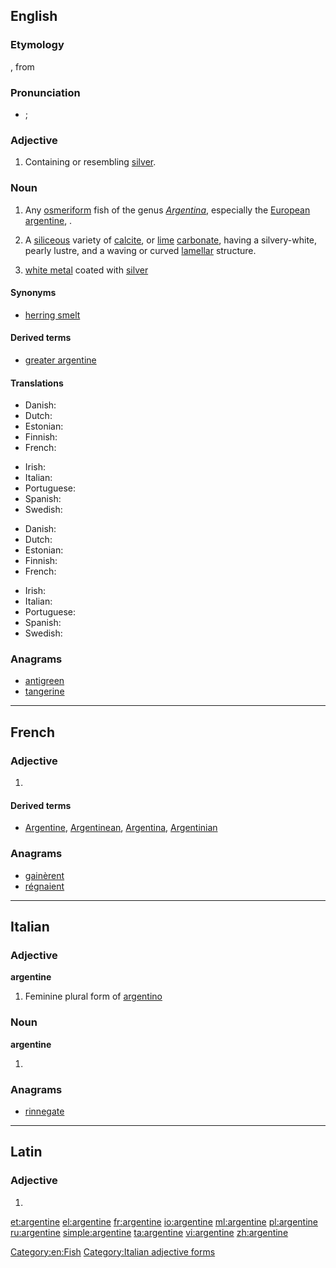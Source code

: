 {{also|Argentine}}
==English==

===Etymology===
{{etyl|fro}} {{term|argentin||silvery}}, from {{etyl|la}} {{term|argentum||silver}}

===Pronunciation===
* {{a|UK|US}} {{IPA|/ˈɑː(ɹ).dʒənˌtiːn/|/ˈɑː(ɹ).dʒənˌtaɪn/}}; {{X-SAMPA|/"A:(r\).dZ@n%ti:n/|/"A:(r\).dZ@n%taIn/}}

===Adjective===
{{en-adj}}

# Containing or resembling [[silver]].

===Noun===
{{en-noun}}
{{wikipedia|Herring smelt}}

# Any [[osmeriform]] fish of the genus ''[[Argentina]]'', especially the [[European argentine]], {{taxlink|Argentina sphyraena|species}}.
# {{mineralogy}} A [[siliceous]] variety of [[calcite]], or [[lime]] [[carbonate]], having a silvery-white, pearly lustre, and a waving or curved [[lamellar]] structure.
# [[white metal]] coated with [[silver]]
#: {{rfquotek|Simmonds}}

====Synonyms====
* [[herring smelt]]

====Derived terms====
* [[greater argentine]]

====Translations====
{{trans-top|fish of the genus ''Argentina''}}
* Danish: {{t-|da|guldlaks|c}}
* Dutch: {{t-|nl|zilvervis}}
* Estonian: {{t-|et|hõbekala}}
* Finnish: {{t-|fi|hopeakuore}}
* French: {{t+|fr|argentine|m}}
{{trans-mid}}
* Irish: {{t-|ga|airgintín}}
* Italian: {{t-|it|argentina|f}}
* Portuguese: {{t+|pt|argentina|f}}
* Spanish: {{t-|es|argentina|f}}
* Swedish: {{t-|sv|guldlaxfisk|c}}
{{trans-bottom}}

{{trans-top|''Argentina sphyraena''}}
* Danish: {{t-|da|strømsild|c}}
* Dutch: {{t-|nl|zilversmelt}}
* Estonian: {{t-|et|hõbekala}}
* Finnish: {{t-|fi|hopeakuore}}
* French: {{t+|fr|petite argentine|m}}
{{trans-mid}}
* Irish: {{t-|ga|airgintín}}
* Italian: {{t-|it|argentina|f}}
* Portuguese: {{t+|pt|argentina|f}}
* Spanish: {{t-|es|pez plata|f}}
* Swedish: {{t-|sv|silverfisk|c}}
{{trans-bottom}}

===Anagrams===
* [[antigreen#English|antigreen]]
* [[tangerine#English|tangerine]]

[[Category:en:Fish]]

----

==French==

===Adjective===
{{fr-adj-form}}

# {{feminine of|argentin}}

====Derived terms====
* [[Argentine]], [[Argentinean]], [[Argentina]], [[Argentinian]]

===Anagrams===
* [[gainèrent#French|gainèrent]]
* [[régnaient#French|régnaient]]

----

==Italian==

===Adjective===
'''argentine''' {{f}}

# Feminine plural form of [[argentino]]

===Noun===
'''argentine''' {{f}}

# {{plural of|argentina|lang=it}}

===Anagrams===
* [[rinnegate#Italian|rinnegate]]

[[Category:Italian adjective forms]]

----

==Latin==

===Adjective===
{{la-adj-form|argentine}}

# {{inflection of|argentinus|argentinus|voc|m|s|lang=la}}

[[et:argentine]]
[[el:argentine]]
[[fr:argentine]]
[[io:argentine]]
[[ml:argentine]]
[[pl:argentine]]
[[ru:argentine]]
[[simple:argentine]]
[[ta:argentine]]
[[vi:argentine]]
[[zh:argentine]]